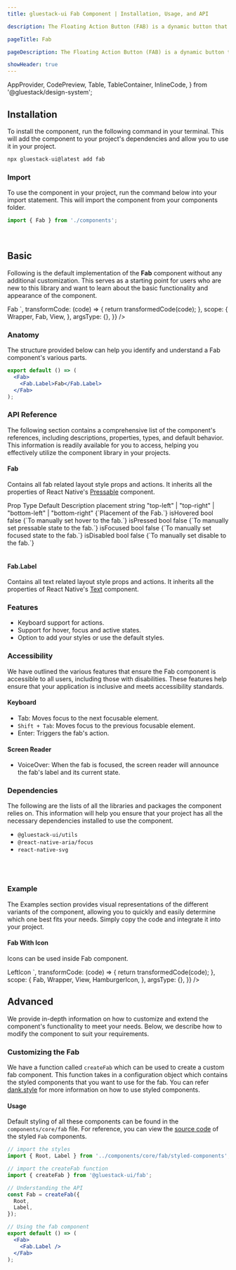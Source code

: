 ```yaml
---
title: gluestack-ui Fab Component | Installation, Usage, and API

description: The Floating Action Button (FAB) is a dynamic button that stays visible and provides access to a primary action throughout the user's journey in the application. It is a powerful UI element that adds a touch of elegance and convenience to the user experience.

pageTitle: Fab

pageDescription: The Floating Action Button (FAB) is a dynamic button that stays visible and provides access to a primary action throughout the user's journey in the application. It is a powerful UI element that adds a touch of elegance and convenience to the user experience.

showHeader: true
---
```



<Meta title="components/Others/Fab" />

  AppProvider,
  CodePreview,
  Table,
  TableContainer,
  InlineCode,
} from '@gluestack/design-system';



## Installation

To install the component, run the following command in your terminal. This will add the component to your project's dependencies and allow you to use it in your project.

```jsx
npx gluestack-ui@latest add fab
```

### Import

To use the component in your project, run the command below into your import statement. This will import the component from your components folder.

```jsx
import { Fab } from './components';
```

<br />

## Basic

Following is the default implementation of the **Fab** component without any additional customization. This serves as a starting point for users who are new to this library and want to learn about the basic functionality and appearance of the component.

<AppProvider>
  <CodePreview
    showComponentRenderer={true}
    showArgsController={false}
    metaData={{
      code: `
<View style={{height:60}}>
  <Fab>
    <Fab.Label>Fab</Fab.Label>
  </Fab>
</View>
`,
      transformCode: (code) => {
        return transformedCode(code);
      },
      scope: {
        Wrapper,
        Fab,
        View,
      },
      argsType: {},
    }}
  />
</AppProvider>
<br />

### Anatomy

The structure provided below can help you identify and understand a Fab component's various parts.

```jsx
export default () => (
  <Fab>
    <Fab.Label>Fab</Fab.Label>
  </Fab>
);
```

### API Reference

The following section contains a comprehensive list of the component's references, including descriptions, properties, types, and default behavior. This information is readily available for you to access, helping you effectively utilize the component library in your projects.

#### Fab

Contains all fab related layout style props and actions.
It inherits all the properties of React Native's [Pressable](https://reactnative.dev/docs/pressable#props) component.

<AppProvider>
  <TableContainer>
    <Table>
      <Table.THead>
        <Table.TR>
          <Table.TH>
            <Table.TText>Prop</Table.TText>
          </Table.TH>
          <Table.TH>
            <Table.TText>Type</Table.TText>
          </Table.TH>
          <Table.TH>
            <Table.TText>Default</Table.TText>
          </Table.TH>
          <Table.TH>
            <Table.TText>Description</Table.TText>
          </Table.TH>
        </Table.TR>
      </Table.THead>
      <Table.TBody>
        <Table.TR>
          <Table.TD>
            <Table.TText>
              <InlineCode>placement</InlineCode>
            </Table.TText>
          </Table.TD>
          <Table.TD>
            <Table.TText>string</Table.TText>
          </Table.TD>
          <Table.TD>
            <Table.TText>"top-left" | "top-right" |
             "bottom-left" | "bottom-right"</Table.TText>
</Table.TD>
<Table.TD>
<Table.TText>{`Placement of the Fab.`}</Table.TText>
</Table.TD>
</Table.TR>
<Table.TR>
<Table.TD>
<Table.TText>
<InlineCode>isHovered</InlineCode>
</Table.TText>
</Table.TD>
<Table.TD>
<Table.TText>bool</Table.TText>
</Table.TD>
<Table.TD>
<Table.TText>false</Table.TText>
</Table.TD>
<Table.TD>
<Table.TText>{`To manually set hover to the fab.`}</Table.TText>
</Table.TD>
</Table.TR>
<Table.TR>
<Table.TD>
<Table.TText>
<InlineCode>isPressed</InlineCode>
</Table.TText>
</Table.TD>
<Table.TD>
<Table.TText>bool</Table.TText>
</Table.TD>
<Table.TD>
<Table.TText>false</Table.TText>
</Table.TD>
<Table.TD>
<Table.TText>{`To manually set pressable state to the fab.`}</Table.TText>
</Table.TD>
</Table.TR>
<Table.TR>
<Table.TD>
<Table.TText>
<InlineCode>isFocused</InlineCode>
</Table.TText>
</Table.TD>
<Table.TD>
<Table.TText>bool</Table.TText>
</Table.TD>
<Table.TD>
<Table.TText>false</Table.TText>
</Table.TD>
<Table.TD>
<Table.TText>{`To manually set focused state to the fab.`}</Table.TText>
</Table.TD>
</Table.TR>
<Table.TR>
<Table.TD>
<Table.TText>
<InlineCode>isDisabled</InlineCode>
</Table.TText>
</Table.TD>
<Table.TD>
<Table.TText>bool</Table.TText>
</Table.TD>
<Table.TD>
<Table.TText>false</Table.TText>
</Table.TD>
<Table.TD>
<Table.TText>{`To manually set disable to the fab.`}</Table.TText>
</Table.TD>
</Table.TR>
</Table.TBody>
</Table>

  </TableContainer>
</AppProvider>

#### Fab.Label

Contains all text related layout style props and actions.
It inherits all the properties of React Native's [Text](https://reactnative.dev/docs/text#props) component.

### Features

- Keyboard support for actions.
- Support for hover, focus and active states.
- Option to add your styles or use the default styles.

### Accessibility

We have outlined the various features that ensure the Fab component is accessible to all users, including those with disabilities. These features help ensure that your application is inclusive and meets accessibility standards.

#### Keyboard

- Tab: Moves focus to the next focusable element.
- `Shift + Tab`: Moves focus to the previous focusable element.
- Enter: Triggers the fab's action.

#### Screen Reader

- VoiceOver: When the fab is focused, the screen reader will announce the fab's label and its current state.

### Dependencies

The following are the lists of all the libraries and packages the component relies on. This information will help you ensure that your project has all the necessary dependencies installed to use the component.

- `@gluestack-ui/utils`
- `@react-native-aria/focus`
- `react-native-svg`

<br />
<br />

### Example

The Examples section provides visual representations of the different variants of the component, allowing you to quickly and easily determine which one best fits your needs. Simply copy the code and integrate it into your project.

#### Fab With Icon

Icons can be used inside Fab component.

<AppProvider>
  <CodePreview
    showComponentRenderer={true}
    showArgsController={false}
    metaData={{
      code: `
<View style={{height:60}} bg="$red400" width="$full">
  <Fab>
    <HamburgerIcon mr="$2" color="$white" />
    <Fab.Label>LeftIcon</Fab.Label>
  </Fab>
</View>
      `,
      transformCode: (code) => {
        return transformedCode(code);
      },
      scope: {
        Fab,
        Wrapper,
        View,
        HamburgerIcon,
      },
      argsType: {},
    }}
  />
</AppProvider>

## Advanced

We provide in-depth information on how to customize and extend the component's functionality to meet your needs. Below, we describe how to modify the component to suit your requirements.

### Customizing the Fab

We have a function called `createFab` which can be used to create a custom fab component. This function takes in a configuration object which contains the styled components that you want to use for the fab. You can refer [dank.style](https://dank.style/) for more information on how to use styled components.

#### Usage

Default styling of all these components can be found in the `components/core/fab` file. For reference, you can view the [source code](https://github.com/gluestack/gluestack-ui/blob/development/example/storybook/src/components/Fab/index.tsx) of the styled `Fab` components.

```jsx
// import the styles
import { Root, Label } from '../components/core/fab/styled-components';

// import the createFab function
import { createFab } from '@gluestack-ui/fab';

// Understanding the API
const Fab = createFab({
  Root,
  Label,
});

// Using the fab component
export default () => (
  <Fab>
    <Fab.Label />
  </Fab>
);
```
